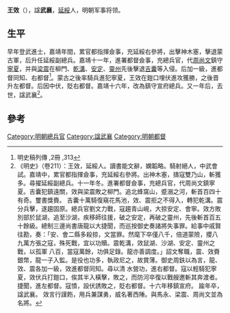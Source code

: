'''王效'''（{{bd|？||1538年}}），諡'''武襄'''，[[延綏|延綏]]人，明朝军事将领。

==生平 ==
早年登武進士，嘉靖年間，累官都指揮僉事，充延綏右參將，出擊神木塞，擊退蒙古軍，后升任延綏副總兵。嘉靖十一年，進署都督僉事，充總兵官，代[[周尚文|周尚文]]鎮守[[寧夏|寧夏]]，并與[[梁震_(明朝)|梁震]]在柳門、[[乾溝|乾溝]]、[[安定區_(定西市)|安定]]、[[靈州|靈州]]先後擊退[[吉囊|吉囊]]等入侵。后加一級，進都督同知、右都督<ref>明史稿列傳 ,2冊 ,313</ref>。蒙古之後率騎兵進犯寧夏，王效在鎧口埋伏進攻獲勝，之後晋升左都督。后因中伏，貶右都督。嘉靖十六年，改為鎮守宣府總兵。又一年后，去世，諡武襄<ref>《明史》（卷211）：王效，延綏人。讀書能文辭，嫻韜略。騎射絕人，中武會試。嘉靖中，累官都指揮僉事，充延綏右參將。出神木塞，擣寇雙乃山，斬獲多。尋擢延綏副總兵。十一年冬。進署都督僉事，充總兵官，代周尚文鎮寧夏。吉囊犯鎮遠關，效與梁震敗之柳門。追北蜂窩山，蹙溺之河，斬首百四十有奇。璽書獎賚。 吉囊十萬騎復窺花馬池，效、震拒之不得入，轉犯乾溝。震分兵擊，遂趨固原。總兵官劉文力戰，寇趨青山峴，大掠安定、會寧。效方敗別部於鼠湖，追至沙湖，疾移師往援，破之安定，再破之靈州，先後斬首百五十餘級。總制三邊尚書唐龍以大捷聞，而巡按御史奏諸將失事罪。給事中戚賢往勘，奏：「安、會二縣多殺掠，文當罪。然麾下卒僅八千，倍道蒙險，攖八九萬方張之寇，殊死戰，宜以功贖。震乾溝，效鼠湖、沙湖、安定、靈州之戰，以孤軍 八百，當寇萬餘，功俱足錄。龍亦善調度。」詔文奪職，震、效賚銀幣，龍一子入監。是役也功多，執政尼之，故賞薄。御史周鈇以為言，龍、效、震各加一級，效進都督同知。尋以清 水營功，進右都督。寇以輕騎犯寧夏，效伏兵打鎧口，俟其半入橫擊，敗之，而防河卒復以戰艘邀斬其奔渡者。捷聞，進左都督。寇憤，設伏誘敗之，貶右都督。十六年移鎮宣府。 踰年卒，諡武襄。 效言行謹飭，用兵兼謀勇，威名著西陲。與馬永、梁震、周尚文並為名將。</ref>。

==參考==
{{reflist}}
[[Category:明朝總兵官|Category:明朝總兵官]]
[[Category:諡武襄|Category:諡武襄]]
[[Category:明朝都督|Category:明朝都督]]